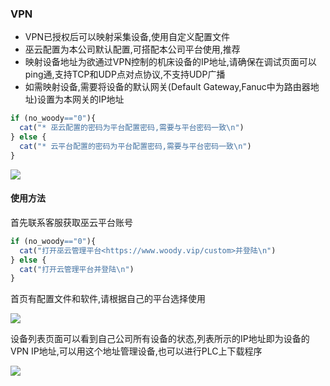 ### VPN

* VPN已授权后可以映射采集设备,使用自定义配置文件
* 巫云配置为本公司默认配置,可搭配本公司平台使用,推荐
* 映射设备地址为欲通过VPN控制的机床设备的IP地址,请确保在调试页面可以ping通,支持TCP和UDP点对点协议,不支持UDP广播
* 如需映射设备,需要将设备的默认网关(Default Gateway,Fanuc中为路由器地址)设置为本网关的IP地址
```r
if (no_woody=="0"){
  cat("* 巫云配置的密码为平台配置密码,需要与平台密码一致\n")
} else {
  cat("* 云平台配置的密码为平台配置密码,需要与平台密码一致\n")
}
```
![](img/vpn-1.png)

#### 使用方法
首先联系客服获取巫云平台账号

```r
if (no_woody=="0"){
  cat("打开巫云管理平台<https://www.woody.vip/custom>并登陆\n")
} else {
  cat("打开云管理平台并登陆\n")
}
```

首页有配置文件和软件,请根据自己的平台选择使用

![](img/vpn-2.png)

设备列表页面可以看到自己公司所有设备的状态,列表所示的IP地址即为设备的VPN IP地址,可以用这个地址管理设备,也可以进行PLC上下载程序

![](img/vpn-3.png)
